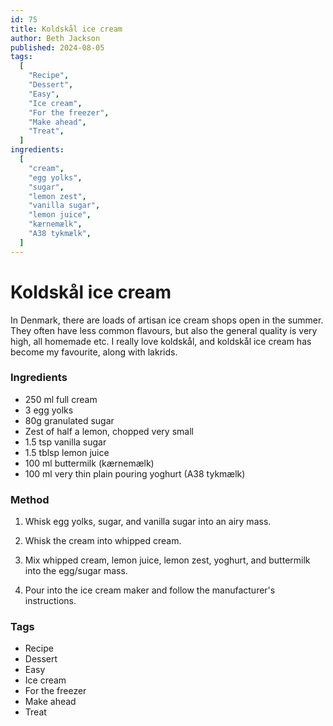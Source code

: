 ```yaml
---
id: 75
title: Koldskål ice cream
author: Beth Jackson
published: 2024-08-05
tags:
  [
    "Recipe",
    "Dessert",
    "Easy",
    "Ice cream",
    "For the freezer",
    "Make ahead",
    "Treat",
  ]
ingredients:
  [
    "cream",
    "egg yolks",
    "sugar",
    "lemon zest",
    "vanilla sugar",
    "lemon juice",
    "kærnemælk",
    "A38 tykmælk",
  ]
---
```


# Koldskål ice cream

<BlogTextWrapper>

In Denmark, there are loads of artisan ice cream shops open in the summer. They often have less common flavours, but also the general quality is very high, all homemade etc. I really love koldskål, and koldskål ice cream has become my favourite, along with lakrids.

</BlogTextWrapper>

<BlogTextWrapper>

### Ingredients

- 250 ml full cream
- 3 egg yolks
- 80g granulated sugar
- Zest of half a lemon, chopped very small
- 1.5 tsp vanilla sugar
- 1.5 tblsp lemon juice
- 100 ml buttermilk (kærnemælk)
- 100 ml very thin plain pouring yoghurt (A38 tykmælk)

</BlogTextWrapper>

<BlogTextWrapper>

### Method

1. Whisk egg yolks, sugar, and vanilla sugar into an airy mass.

2. Whisk the cream into whipped cream.

3. Mix whipped cream, lemon juice, lemon zest, yoghurt, and buttermilk into the egg/sugar mass.

4. Pour into the ice cream maker and follow the manufacturer's instructions.

</BlogTextWrapper>

<BlogTextWrapper>

### Tags

- Recipe
- Dessert
- Easy
- Ice cream
- For the freezer
- Make ahead
- Treat

</BlogTextWrapper>
